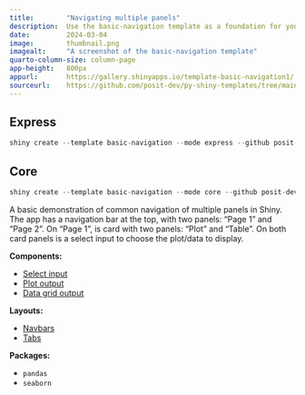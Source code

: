 ```yaml
---
title:        "Navigating multiple panels"
description:  Use the basic-navigation template as a foundation for your next Shiny app.
date:         2024-03-04
image:        thumbnail.png
imagealt:     "A screenshot of the basic-navigation template"
quarto-column-size: column-page
app-height:   800px
appurl:       https://gallery.shinyapps.io/template-basic-navigation1/
sourceurl:    https://github.com/posit-dev/py-shiny-templates/tree/main/basic-navigation
---
```


::: {.panel-tabset .shiny-mode-tabset  group="shiny-app-mode"}
## Express
``` python
shiny create --template basic-navigation --mode express --github posit-dev/py-shiny-templates
```
## Core
``` python
shiny create --template basic-navigation --mode core --github posit-dev/py-shiny-templates
```
:::


A basic demonstration of common navigation of multiple panels in Shiny.
The app has a navigation bar at the top, with two panels: "Page 1" and "Page 2".
On "Page 1", is card with two panels: "Plot" and "Table".
On both card panels is a select input to choose the plot/data to display.

::: {.grid .tags}
::: {.g-col-6 .g-col-sm-4}
**Components:**

  - [Select input](/components/inputs/select-single/index.qmd)
  - [Plot output](/components/outputs/plot-seaborn/index.qmd)
  - [Data grid output](/components/outputs/data-grid/index.qmd)
:::
::: {.g-col-6 .g-col-sm-4}
**Layouts:**

  - [Navbars](/layouts/navbars/index.qmd)
  - [Tabs](/layouts/tabs/index.qmd)
:::
::: {.g-col-6 .g-col-sm-4}
**Packages:**

  - `pandas`
  - `seaborn`

:::

:::

